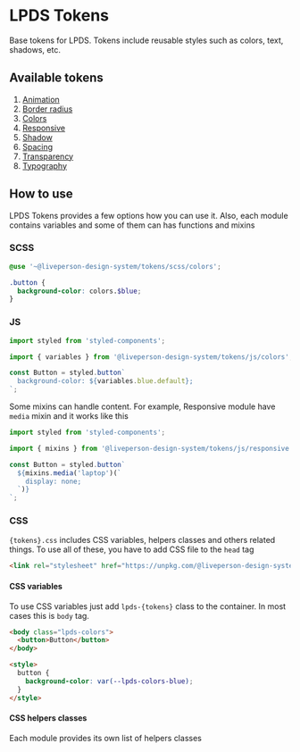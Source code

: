 
<Meta title="Tokens/Intro" />

# LPDS Tokens

Base tokens for LPDS.
Tokens include reusable styles such as colors, text, shadows, etc.

## Available tokens

1. [Animation](?path=/docs/tokens-animation--page)
1. [Border radius](?path=/docs/tokens-border-radius--page)
1. [Colors](?path=/docs/tokens-colors--page)
1. [Responsive](?path=/docs/tokens-responsive--page)
1. [Shadow](?path=/docs/tokens-shadow--page)
1. [Spacing](?path=/docs/tokens-spacing--page)
1. [Transparency](?path=/docs/tokens-transparency--page)
1. [Typography](?path=/docs/tokens-typography--page)

## How to use

LPDS Tokens provides a few options how you can use it.
Also, each module contains variables and some of them can has functions and mixins

### SCSS

```scss
@use '~@liveperson-design-system/tokens/scss/colors';

.button {
  background-color: colors.$blue;
}
```

### JS

```js
import styled from 'styled-components';

import { variables } from '@liveperson-design-system/tokens/js/colors';

const Button = styled.button`
  background-color: ${variables.blue.default};
`;
```

Some mixins can handle content. For example, Responsive module have `media` mixin and it works like this

```js
import styled from 'styled-components';

import { mixins } from '@liveperson-design-system/tokens/js/responsive';

const Button = styled.button`
  ${mixins.media('laptop')(`
    display: none;
  `)}
`;
```

### CSS

`{tokens}.css` includes CSS variables, helpers classes and others related things.
To use all of these, you have to add CSS file to the `head` tag

```html
<link rel="stylesheet" href="https://unpkg.com/@liveperson-design-system/tokens/css/colors.css">
```

#### CSS variables

To use CSS variables just add `lpds-{tokens}` class to the container. In most cases this is `body` tag.

```html
<body class="lpds-colors">
  <button>Button</button>
</body>

<style>
  button {
    background-color: var(--lpds-colors-blue);
  }
</style>
```

#### CSS helpers classes

Each module provides its own list of helpers classes
